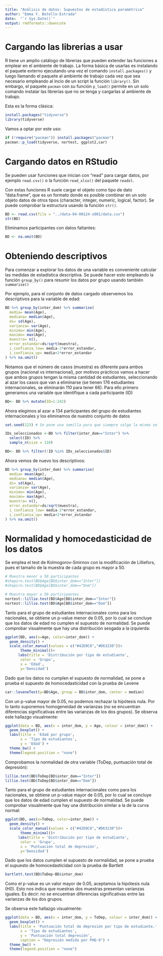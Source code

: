 ```yaml
---
title: "Análisis de datos: Supuestos de estadística paramétrica"
author: "Emma Y. Botello-Estrada"
date:  "`r Sys.Date()`"
output: rmdformats::downcute
---
```


# Cargando las librerias a usar
R tiene un amplio catálogo de librerias que pueden extender las funciones a emplear en el ambiente de trabajo. La forma básica de usarlas es instalando el paquete externo ejecutando una vez el comando ```install.packages()``` y luego llamando el paquete al ambiente de trabajo cada vez que sea necesario empleando al incio de un script la función ```library()```. Sin embargo, el paquete ```pacman``` con su función ```p_load()``` permite en un solo comando instalar las librerías que no se tenga y cargarlas al ambiente de trabajo. 

Esta es la forma clásica:
```r
install.packages("tidyverse")
library(tidyverse)
```

Vamos a optar por este uso: 
```r
if (!require("pacman")) install.packages("pacman")
pacman::p_load(tidyverse, nortest, ggplot2,car)
```

# Cargando datos en RStudio
Se pueden usar funciones que inician con "read" para cargar datos, por ejemplo ```read.csv()``` o la función ```read_xlsx()``` del paquete ```readxl```.  

Con estas funciones R suele cargar el objeto como tipo de dato "data.frame", que es un formato donde es posible combinar en un solo objeto datos de otros tipos (character, integer, numeric, logical, factor). Se puede comprobar la estructura usando la función ```str()```.

```r
BD <- read.csv(file = "../data-04-00124-s001/data.csv")
str(BD)
```

Eliminamos participantes con datos faltantes: 
```r
BD <- na.omit(BD)
```


# Obteniendo descriptivos

Para comenzar a explorar los datos de una variable es conveniente calcular las medidas de estadística descriptiva. Se puede hacer esto empleando la función ```group_by()``` para resumir los datos por grupo usando también ```summarise()```

Por ejemplo, para el conjunto de datos cargado observemos los descriptivos para la variable de edad:


```r
BD %>% group_by(inter_dom) %>% summarise(
  media= mean(Age),
  mediana= median(Age),
  ds= sd(Age),
  varianza= var(Age),
  minimo= min(Age),
  maximo= max(Age),
  muestra= n(),
  error_estandar=ds/sqrt(muestra),
  i_confianza_low= media-2*error_estandar,
  i_confianza_up= media+2*error_estandar
) %>% na.omit()
```

Notamos que el número de casos (muestra) es diferente para ambos grupos (nacional vs internacional), por motivos prácticos vamos a hacer que ambos grupos tengan la misma cantidad de estudiantes, seleccionando al azar los casos que van a eliminarse (se tienen 176 estudiantes internacionales, se eliminarán 110 para tener 66). Para ello primero generamos una variable que identifique a cada participante (ID)

```r
BD<- BD %>% mutate(ID=1:242)
```

Ahora elegimos al azar a 134 participantes del grupo de estudiantes internacionales y los eliminamos de nuestro conjunto de datos
```r
set.seed(123) # Se pone una semilla para que siempre salga la misma selección a pesar de que se hace al azar

IDs_seleccionados <-BD %>% filter(inter_dom=="Inter") %>% 
  select(ID) %>% 
  sample_n(size = 110)

BD<- BD %>% filter(!ID %in% IDs_seleccionados$ID)
```

Ahora vemos de nuevo los descriptivos:

```r
BD %>% group_by(inter_dom) %>% summarise(
  media= mean(Age),
  mediana= median(Age),
  ds= sd(Age),
  varianza= var(Age),
  minimo= min(Age),
  maximo= max(Age),
  muestra= n(),
  error_estandar=ds/sqrt(muestra),
  i_confianza_low= media-2*error_estandar,
  i_confianza_up= media+2*error_estandar
) %>% na.omit()
```

# Normalidad y homocedasticidad de los datos

Se emplea el test de Kolmogorov-Smirnov con la modificación de Lilliefors, pues el tamaño de la muestra de cada grupo es mayor a 50.  

```r
# Muestra menor a 50 participantes
#shapiro.test(BD$Age[BD$inter_dom=="Inter"]) 
#shapiro.test(BD$Age[BD$inter_dom=="Dom"]) 

# Muestra mayor a 50 participantes
nortest::lillie.test(BD$Age[BD$inter_dom=="Inter"]) 
nortest::lillie.test(BD$Age[BD$inter_dom=="Dom"]) 
```
Tanto para el grupo de estudiantes internacionales como para los nacionales, se obtiene un p-value menor de 0.05, por lo cual se concluye que los datos de edad no cumplen el supuesto de normalidad. Se puede comprobar visualmente que hay una distribución sesgada a la izquierda:

```r
ggplot(BD, aes(x=Age, color=inter_dom)) +
  geom_density() +
  scale_color_manual(values = c("#42D9C8","#D63230"))+
       theme_minimal()+
      labs(title = 'Distribución por tipo de estudiante',
       color = 'Grupo',
       x = 'Edad', 
       y='Densidad')
```

Dado que los datos no cumplen el supuesto de normalidad, se pone a prueba el supuesto de homocedasticidad con la prueba de Levene

```r
car::leveneTest(y=BD$Age, group = BD$inter_dom, center = median)
```
Con un p-value mayor de 0.05, no podemos rechazar la hipótesis nula. Por lo tanto suponemos homogeneidad de varianzas (no se encuentran diferencias significativas entre las varianzas de los dos grupos). Se observa este hallazgo visualmente:
```r
ggplot(data = BD, aes(x = inter_dom, y = Age, colour = inter_dom)) +
  geom_boxplot() +
  labs(title = 'Edad por grupo',
       x = 'Tipo de estudiantes',
       y = 'Edad') +
  theme_bw() +
  theme(legend.position = "none")
```


Comprobamos la normalidad de otra variable (ToDep, puntuación total de depresión):

```r
lillie.test(BD$ToDep[BD$inter_dom=="Inter"]) 
lillie.test(BD$ToDep[BD$inter_dom=="Dom"]) 
```
Tanto para el grupo de estudiantes internacionales como para los nacionales, se obtiene un p-value mayor de 0.05, por lo cual se concluye que los datos de edad cumplen el supuesto de normalidad. Se puede comprobar visualmente que hay una distribución similar a la de la curva normal:

```r
ggplot(BD, aes(x=ToDep, color=inter_dom)) +
  geom_density() +
  scale_color_manual(values = c("#42D9C8","#D63230"))+
       theme_minimal()+
      labs(title = 'Distribución por tipo de estudiante',
       color = 'Grupo',
       x = 'Puntuación total de depresión', 
       y='Densidad')
```

Dado que los datos cumplen el supuesto de normalidad, se pone a prueba el supuesto de homocedasticidad con la prueba de Bartlett 

```r
bartlett.test(BD$ToDep~BD$inter_dom)
```
Como el p-value es un valor mayor de 0.05, aceptamos la hipótesis nula (H0). Esto nos indica que nuestras dos muestras presentan varianzas iguales. Es decir: no se encuentran diferencias significativas entre las varianzas de los dos grupos.    

Se observa este hallazgo visualmente:
```r
ggplot(data = BD, aes(x = inter_dom, y = ToDep, colour = inter_dom)) +
  geom_boxplot() +
  labs(title = 'Puntuación total de depresión por tipo de estudiante.',
       x = 'Tipo de estudiantes',
       y = 'Puntuación total depresión',
       caption = "Depresión medida por PHQ-9") +
  theme_bw() +
  theme(legend.position = "none")
```